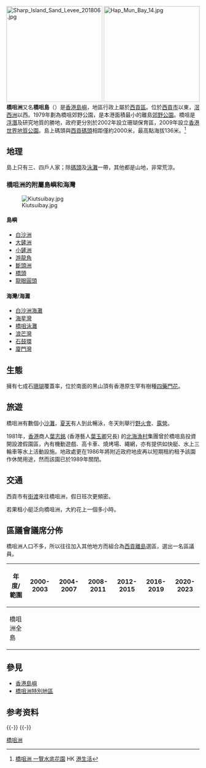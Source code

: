{{Infobox Islands
|name = 橋咀洲 (橋咀島)
|image name = Sharp Island and Kiu Tau.jpg
|image caption = 橋咀和橋咀洲
|location = [[香港|香港]]東部
|area = {{Convert|0.909|sqkm|acre|0|link=on}}
|highest mount = 橋咀洲
|elevation={{Convert|136|m|ft|0|link=on}}
|Country heading = 地域
|country = {{HKG}}
|country admin divisions title = 分區
|country admin divisions = [[西貢區|西貢區]]
}}
[[File:Sharp_Island_Sand_Levee_201806.jpg|250px]]
[[File:Hap_Mun_Bay_14.jpg|250px]]
'''橋咀洲'''又名'''橋咀島'''（{{lang-en|'''Sharp Island'''}}）是[[香港島嶼|香港島嶼]]，地區行政上屬於[[西貢區|西貢區]]。位於[[西貢市|西貢市]]以東，[[滘西洲|滘西洲]]以西。1979年劃為橋咀郊野公園，是本港面積最小的離島[[郊野公園|郊野公園]]。橋咀是[[浮潛|浮潛]]及研究地質的勝地，政府更分別於2002年設立珊瑚保育區，2009年設立[[香港世界地質公園|香港世界地質公園]]。島上碼頭與[[西貢碼頭|西貢碼頭]]相距僅約2000米，最高點海拔136米。<ref>[http://hk.ulifestyle.com.hk/spot/detail.html?id=ABdGDVo2BwpZEgNq&utm_source=uhk&utm_campaign=spot-list&utm_medium=title&utm_content=title17-02 橋咀洲 一覽水底花園] {{Wayback|url=http://hk.ulifestyle.com.hk/spot/detail.html?id=ABdGDVo2BwpZEgNq&utm_source=uhk&utm_campaign=spot-list&utm_medium=title&utm_content=title17-02 |date=20170322203814 }}HK [[港生活|港生活]]</ref>

==地理==
{{see also|橋咀泳灘}}
島上只有三、四戶人家；除[[橋咀碼頭|碼頭]]及[[橋咀泳灘|泳灘]]一帶，其他都是山地，非常荒涼。

===橋咀洲的附屬島嶼和海灣===
[[File:Kiutsuibay.jpg|right]]

====島嶼====
*[[白沙洲_(西貢區)|白沙洲]]
*[[大鏟洲|大鏟洲]]
*[[小鏟洲|小鏟洲]]
*[[游龍角|游龍角]]
*[[斷頭洲|斷頭洲]]
*[[橋頭_(西貢區)|橋頭]]
*[[龍眼圓頭|龍眼圓頭]]

====海灣/海灘====
*[[白沙洲海灘|白沙洲海灘]]
*[[海星灣|海星灣]]
*[[橋咀泳灘|橋咀泳灘]]
*[[浪芒灣|浪芒灣]]
*[[石鼓環|石鼓環]]
*[[廈門灣_(香港)|廈門灣]]

==生態==
擁有七成石[[珊瑚|珊瑚]]覆蓋率，位於南面的黑山頂有香港原生罕有樹種[[四藥門花|四藥門花]]。

==旅遊==
橋咀洲有數個小[[海灘|沙灘]]，[[夏天|夏天]]有人到此暢泳，冬天則舉行[[野火會|野火會]]、[[露營|露營]]。

1981年，[[香港|香港]]商人[[葉志銘|葉志銘]] (香港藝人[[葉玉卿|葉玉卿]]兄長) 的[[北海漁村|北海漁村]]集團曾於橋咀島投資開設渡假園區，內有機動遊戲、高卡車、燒烤場、繩網，亦有提供如快艇、水上三輪車等水上活動設施。地政處更在1986年將附近政府地皮再以短期租約租予該園作休閒用途，然而該園已於1989年關閉。

==交通==
西貢市有[[街渡|街渡]]來往橋咀洲，假日班次更頻密。

若果租小艇泛向橋咀洲，大約花上一個多小時。

==區議會議席分佈==
橋咀洲人口不多，所以往往加入其他地方而組合為[[西貢離島|西貢離島]]選區，選出一名區議員。

{| class=wikitable
!年度/範圍!!2000-2003!!2004-2007!!2008-2011!!2012-2015!!2016-2019!!2020-2023
|-
|橋咀洲全島||colspan=6|{{centre|[[西貢離島|西貢離島]]選區}}
|}

==參見==
*[[香港島嶼|香港島嶼]]
*[[橋咀洲特別地區|橋咀洲特別地區]]

==参考资料==
{{Reflist}}

{{-}}
{{西貢區}}
{{-}}
{{香港島嶼}}
[[Category:橋咀洲|]]